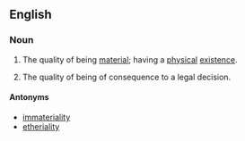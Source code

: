 ==English==
===Noun===
{{en-noun|materialities}}
# The quality of being [[material]]; having a [[physical]] [[existence]].
# {{law}} The quality of being of consequence to a legal decision.

====Antonyms====
*[[immateriality]]
*[[etheriality]]